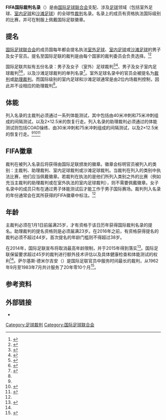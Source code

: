 {{noteTA|G1=football|G2=地名}}
'''FIFA国际裁判名录'''（{{lang-en|'''FIFA International Referees List'''}}）是由[[国际足球联合会|国际足球联合会]]支配、涉及[[足球|足球]]领域（包括室外足球、[[室内五人制足球|室内足球]]和[[沙滩足球|沙滩足球]]）的全球性[[足球裁判|裁判]]名录。名录上的成员有资格执法国际级别的比赛，并可在制服上佩戴国际足联徽章。

==提名==
[[国际足球联合会|国际足球联合会]]的成员国每年都会提名执法[[足球|室外足球]]、[[室内五人制足球|室内足球]]或[[沙滩足球|沙滩足球]]的男子及女子官员。提名至国际足联的裁判是由每个国家的裁判委员会负责选择。<ref name="fifarefregs">{{cite web|url=http://www.fifa.com/mm/document/affederation/administration/01/49/39/79/circularno.1275-2012fifalistofinternationalreferees.pdf|title=Regulations governing the registration of international referees, assistant referees, futsal|publisher=FIFA|accessdate=27 July 2012|archive-date=2016-03-05|archive-url=https://web.archive.org/web/20160305034656/http://www.fifa.com/mm/document/affederation/administration/01/49/39/79/circularno.1275-2012fifalistofinternationalreferees.pdf|dead-url=no}}</ref><ref name="fifarefscommittee">{{cite web|url=http://www.fifa.com/mm/document/tournament/competition/01/28/10/42/defs_regulationsorganisationrefereeinginfifama_inhalt.pdf|title=Duties of the Referees Committee|work=Regulations on the Organisation of Refereeing in FIFA Member Associations|publisher=FIFA|accessdate=27 July 2012|archive-date=2016-03-05|archive-url=https://web.archive.org/web/20160305044301/http://www.fifa.com/mm/document/tournament/competition/01/28/10/42/defs_regulationsorganisationrefereeinginfifama_inhalt.pdf|dead-url=no}}</ref>

国际足联共拟有五份名录：男子及女子（室外）足球裁判<ref>{{cite web |url=http://www.fifa.com/aboutfifa/footballdevelopment/technicalsupport/refereeing/men.html |title=Men's Referees List |publisher=FIFA.com |date=2014-06-22 |accessdate=2014-06-26 |archive-date=2014-04-11 |archive-url=https://web.archive.org/web/20140411014328/http://www.fifa.com/aboutfifa/footballdevelopment/technicalsupport/refereeing/men.html |dead-url=no }}</ref><ref>{{cite web |url=http://www.fifa.com/aboutfifa/footballdevelopment/technicalsupport/refereeing/women.html |title=Women's Referees' List |publisher=FIFA.com |date=2014-06-22 |accessdate=2014-06-26 |archive-date=2014-06-17 |archive-url=https://web.archive.org/web/20140617203159/http://www.fifa.com/aboutfifa/footballdevelopment/technicalsupport/refereeing/women.html |dead-url=no }}</ref>、男子及女子室内足球裁判<ref>{{cite web |url=http://www.fifa.com/aboutfifa/footballdevelopment/technicalsupport/refereeing/futsalmen.html |title=Men's Futsal Referees' List |publisher=FIFA.com |date=2014-06-22 |accessdate=2014-06-26 |archive-date=2014-06-17 |archive-url=https://web.archive.org/web/20140617203204/http://www.fifa.com/aboutfifa/footballdevelopment/technicalsupport/refereeing/futsalmen.html |dead-url=no }}</ref><ref>{{cite web |url=http://www.fifa.com/aboutfifa/footballdevelopment/technicalsupport/refereeing/futsalwomen.html |title=Women's Futsal Referees' List |publisher=FIFA.com |date=2014-06-22 |accessdate=2014-06-26 |archive-date=2014-06-18 |archive-url=https://web.archive.org/web/20140618161219/http://www.fifa.com/aboutfifa/footballdevelopment/technicalsupport/refereeing/futsalwomen.html |dead-url=no }}</ref>，以及沙滩足球裁判的单列名录<ref>{{cite web |url=http://www.fifa.com/aboutfifa/footballdevelopment/technicalsupport/refereeing/beachsoccer.html |title=Refereeing - Beach Soccer Referees' List |publisher=FIFA.com |date=2014-06-22 |accessdate=2014-06-26 |archive-date=2014-06-17 |archive-url=https://web.archive.org/web/20140617203207/http://www.fifa.com/aboutfifa/footballdevelopment/technicalsupport/refereeing/beachsoccer.html |dead-url=no }}</ref>。室外足球名录中的官员会被提名为[[足球裁判|裁判]]或[[助理裁判|助理裁判]]。而国际级别的室内足球和沙滩足球通常是由2位内场裁判控制，因此并不设相应的助理裁判<ref name="fifarefregs" />。

==体能==
列入名录的主裁判必须通过一系列体能测试，其中包括由40米冲刺和75米冲刺组成的间隔测试，以及2×12.5米的恢复行走。列入名录的助理裁判必须通过的体能测试则包括COAD操练、由30米冲刺和75米冲刺组成的间隔测试，以及2×12.5米的恢复行走。<ref name="fifarefregs" /><ref name="cnn1">{{cite news|url=http://articles.cnn.com/2010-06-04/health/world.cup.referees.fitness_1_referees-elite-soccer-players-soccer-field?_s=PM:HEALTH|title=World Cup referees outrun players|last=Park|first=Madison|date=4 June 2010|work=CNN.com|accessdate=27 July 2012|deadurl=yes|archiveurl=https://web.archive.org/web/20120819231322/http://articles.cnn.com/2010-06-04/health/world.cup.referees.fitness_1_referees-elite-soccer-players-soccer-field?_s=PM:HEALTH|archivedate=2012-08-19}}</ref><ref name="smithsonian1">{{cite news|url=http://www.smithsonianmag.com/arts-culture/How-to-Train-a-World-Cup-Referee.html|title=How to Train a World Cup Referee|last=Morrison|first=Jim|date=22 June 2010|work=Smithsonian.com|accessdate=27 July 2012|archive-date=2013-09-27|archive-url=https://web.archive.org/web/20130927173446/http://www.smithsonianmag.com/arts-culture/How-to-Train-a-World-Cup-Referee.html|dead-url=no}}</ref>

==FIFA徽章==
裁判在被列入名录后将获得由国际足联颁发的徽章。徽章会标明官员被列入的类别：主裁判、助理裁判、室内足球裁判或沙滩足球裁判。当裁判在列入的类别中执法比赛，他们应当佩戴徽章。若裁判在执法的是他们所列入类别之外的比赛（例如充当主裁判的助理裁判或在室外执法的室内足球裁判），则不需要佩戴徽章。女子名录中的成员只有在通过男子体能测试后才能工作于男子国际赛场。裁判列入名录的年份通常会在其所获得的FIFA徽章中标注。<ref name="fifarefregs" />

==年龄==
主裁判必须在1月1日前届满25岁，才有资格于该日历年获得国际裁判名录的提名。助理裁判的提名资格则是必须届满23岁。在2016年之前，有资格获得提名的裁判必须不超过44岁。首次提名的年龄门槛则不得超过38岁。

在2014年，国际足联宣布将取消最高年龄限制，并于2015年得到落实<ref name="cir1497">{{cite web|url=http://resources.fifa.com/mm/document/affederation/administration/02/67/14/74/circularno.1497-2016fifarefereeinginternationallists_neutral.pdf|website=fifa.com|publisher=FIFA|title=Circular No. 1497|access-date=2016-12-23|archive-url=https://web.archive.org/web/20150905080550/http://resources.fifa.com/mm/document/affederation/administration/02/67/14/74/circularno.1497-2016fifarefereeinginternationallists_neutral.pdf|archive-date=2015-09-05|dead-url=yes}}</ref>。国际足联保留要求超过45岁的裁判进行额外技术评估以及具体健康检查和体能测试的权利<ref name="cir1497"/>。萨尔基斯·德米尔吉安（{{lang|en|''Sarkis Demirdjian''}}）是国际足联官员中服务时间最长的裁判，从1962年9月至1983年7月共计服务了20年零10个月<ref>{{Cite book|title=Guinness World Records 2014|last=Glenday|first=Craig|publisher=|year=2013|isbn=9781908843159|location=|pages=256|quote=|via=}}</ref>。

==参考资料==
{{reflist|2}}

==外部链接==
*{{cite web|url=http://www.fifa.com/development/education-and-technical/referees/index.html|title=裁判名录|publisher=FIFA|accessdate=2016-12-23|archive-date=2019-03-21|archive-url=https://web.archive.org/web/20190321192145/https://www.fifa.com/development/education-and-technical/referees/index.html|dead-url=no}}

{{FIFA}}

[[Category:足球裁判|Category:足球裁判]]
[[Category:国际足球联合会|Category:国际足球联合会]]